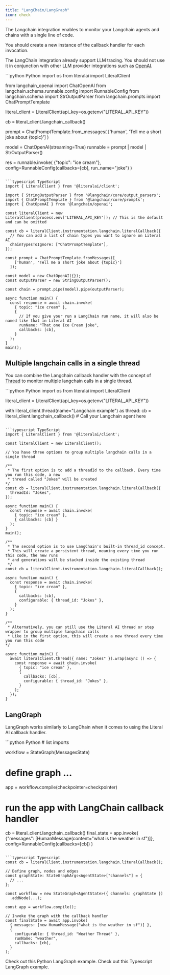 ```yaml
---
title: "LangChain/LangGraph"
icon: check
---
```


The Langchain integration enables to monitor your Langchain agents and chains with a single line of code.

<Note>You should create a new instance of the callback handler for each invocation.</Note>

<Tip>The LangChain integration already support LLM tracing. You should not use it in conjunction with other LLM provider integrations such as [OpenAI](/integrations/openai).</Tip>

<CodeGroup>
```python Python
import os
from literalai import LiteralClient

from langchain_openai import ChatOpenAI
from langchain.schema.runnable.config import RunnableConfig
from langchain.schema import StrOutputParser
from langchain.prompts import ChatPromptTemplate

literal_client = LiteralClient(api_key=os.getenv("LITERAL_API_KEY"))

cb = literal_client.langchain_callback()

prompt = ChatPromptTemplate.from_messages(
    ['human', 'Tell me a short joke about {topic}']
)

model = ChatOpenAI(streaming=True)
runnable = prompt | model | StrOutputParser()

res = runnable.invoke(
    {"topic": "ice cream"},
    config=RunnableConfig(callbacks=[cb], run_name="joke")
    )
```

```typescript TypeScript
import { LiteralClient } from '@literalai/client';

import { StringOutputParser } from '@langchain/core/output_parsers';
import { ChatPromptTemplate } from '@langchain/core/prompts';
import { ChatOpenAI } from '@langchain/openai';

const literalClient = new LiteralClient(process.env['LITERAL_API_KEY']); // This is the default and can be omitted

const cb = literalClient.instrumentation.langchain.literalCallback({
  // You can add a list of chain types you want to ignore on Literal AI
  chainTypesToIgnore: ["ChatPromptTemplate"],
});

const prompt = ChatPromptTemplate.fromMessages([
    ['human', 'Tell me a short joke about {topic}']
  ]);

const model = new ChatOpenAI({});
const outputParser = new StringOutputParser();

const chain = prompt.pipe(model).pipe(outputParser);

async function main() {
  const response = await chain.invoke(
    { topic: "ice cream" },
    {
      // If you give your run a LangChain run name, it will also be named like that in Literal AI
      runName: "That one Ice Cream joke",
      callbacks: [cb],
    }
  );
}
main();
```
</CodeGroup>

## Multiple langchain calls in a single thread

You can combine the Langchain callback handler with the concept of [Thread](/guides/logs) to monitor multiple langchain calls in a single thread.

<CodeGroup>
```python Python
import os
from literalai import LiteralClient

literal_client = LiteralClient(api_key=os.getenv("LITERAL_API_KEY"))

with literal_client.thread(name="Langchain example") as thread:
    cb = literal_client.langchain_callback()
    # Call your Langchain agent here
```

```typescript TypeScript
import { LiteralClient } from '@literalai/client';

const literalClient = new LiteralClient();

// You have three options to group multiple langchain calls in a single thread

/**
 * The first option is to add a threadId to the callback. Every time you run this code, a new
 * thread called "Jokes" will be created
*/
const cb = literalClient.instrumentation.langchain.literalCallback({
  threadId: "Jokes",
});

async function main() {
  const response = await chain.invoke(
    { topic: "ice cream" },
    { callbacks: [cb] }
  );
}
main();

/**
 * The second option is to use LangChain's built-in thread_id concept.
 * This will create a persistent thread, meaning every time you run this code, the new runs
 * and generations will be stacked inside the existing thread
 */
const cb = literalClient.instrumentation.langchain.literalCallback();

async function main() {
  const response = await chain.invoke(
    { topic: "ice cream" },
    {
      callbacks: [cb],
      configurable: { thread_id: "Jokes" },
    }
  );
}

/**
 * Alternatively, you can still use the Literal AI thread or step wrapper to group multiple langchain calls
 * Like in the first option, this will create a new thread every time you run this code
*/

async function main() {
  await literalClient.thread({ name: "Jokes" }).wrap(async () => {
    const response = await chain.invoke(
      { topic: "ice cream" },
      {
        callbacks: [cb],
        configurable: { thread_id: "Jokes" },
      }
    );
  });
}

```
</CodeGroup>


## LangGraph

LangGraph works similarly to LangChain when it comes to using the Literal AI callback handler.

<CodeGroup>
```python Python
# list imports 

workflow = StateGraph(MessagesState)
# define graph ...

app = workflow.compile(checkpointer=checkpointer)

# run the app with LangChain callback handler
cb = literal_client.langchain_callback()
final_state = app.invoke(
    {"messages": [HumanMessage(content="what is the weather in sf")]},
    config=RunnableConfig(callbacks=[cb])
)
```

```typescript Typescript
const cb = literalClient.instrumentation.langchain.literalCallback();

// Define graph, nodes and edges
const graphState: StateGraphArgs<AgentState>["channels"] = {
  // ...
};

const workflow = new StateGraph<AgentState>({ channels: graphState })
  .addNode(...);

const app = workflow.compile();

// Invoke the graph with the callback handler
const finalState = await app.invoke(
  { messages: [new HumanMessage("what is the weather in sf")] },
  {
    configurable: { thread_id: "Weather Thread" },
    runName: "weather",
    callbacks: [cb],
  }
);
```
</CodeGroup>

<CardGroup cols={2}>
<Card title="Python" icon="python" href="/tutorials/langgraph-example-py">
  Check out this Python LangGraph example.
</Card>
<Card title="Typescript" icon="node" href="/tutorials/langgraph-example-ts">
  Check out this Typescript LangGraph example.
</Card>
</CardGroup>